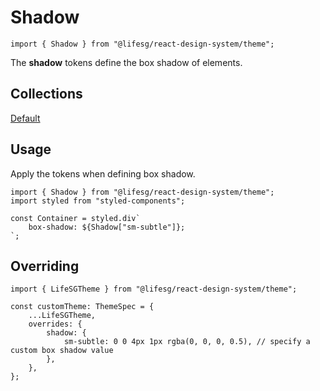 
<Meta title="Foundations/Shadow/Introduction" />

# Shadow

```tsx
import { Shadow } from "@lifesg/react-design-system/theme";
```

The **shadow** tokens define the box shadow of elements.

## Collections

[Default](/docs/foundations-shadow-default--docs)

## Usage

Apply the tokens when defining box shadow.

```tsx
import { Shadow } from "@lifesg/react-design-system/theme";
import styled from "styled-components";

const Container = styled.div`
    box-shadow: ${Shadow["sm-subtle"]};
`;
```

## Overriding

```tsx
import { LifeSGTheme } from "@lifesg/react-design-system/theme";

const customTheme: ThemeSpec = {
    ...LifeSGTheme,
    overrides: {
        shadow: {
            sm-subtle: 0 0 4px 1px rgba(0, 0, 0, 0.5), // specify a custom box shadow value
        },
    },
};
```
